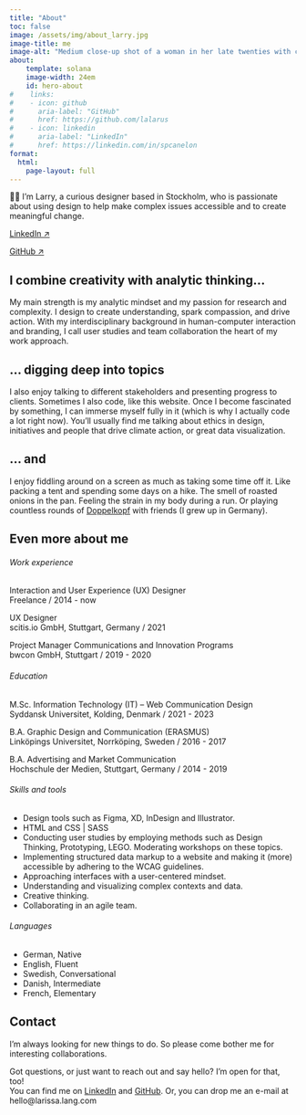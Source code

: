 ```yaml
---
title: "About"
toc: false
image: /assets/img/about_larry.jpg
image-title: me
image-alt: "Medium close-up shot of a woman in her late twenties with curly hair and a headband, looking into the lens and smiling"
about:
    template: solana
    image-width: 24em
    id: hero-about
#    links:
#    - icon: github
#      aria-label: "GitHub"
#      href: https://github.com/lalarus
#    - icon: linkedin
#      aria-label: "LinkedIn"
#      href: https://linkedin.com/in/spcanelon
format:
  html: 
    page-layout: full
---
```

<!--::: {.hero .hero-about}
# About me
<br>
<br>
<br>
<br>


:::-->

::: {#hero-about .text-large}
👋🏻 I’m Larry, a curious designer based in Stockholm, who is passionate about using design to help make complex issues accessible and to create meaningful change. 
<!-- who is passionate about using her creativity and analytic mindset to help make complex issues (and research) acessible and to create positive social and sustainable change. -->
<!-- who recently finished her Master thesis on deceptive design patterns. -->

::: {.button-about}
[LinkedIn &#x2197;](https://www.linkedin.com/in/larissalang/){.btn .btn-outline-primary .btn-lg .btn role="button"}

[GitHub &#x2197;](https://github.com/lalarus){.btn .btn-outline-primary .btn-lg .btn role="button"}
:::
:::


:::: {.grid #text-about-1}
::: {.g-col-12 .g-col-md-7}
## I combine creativity with analytic thinking... 
My main strength is my analytic mindset and my passion for research and complexity. I design to create understanding, spark compassion, and drive action. With my interdisciplinary background in human-computer interaction and branding, I call user studies and team collaboration the heart of my work approach. 
:::

::: { .g-col-12 .g-col-md-7 .g-start-md-6 style="grid-row: 2"}
## ... digging deep into topics 
I also enjoy talking to different stakeholders and presenting progress to clients. Sometimes I also code, like this website. Once I become fascinated by something, I can immerse myself fully in it (which is why I actually code a lot right now). You’ll usually find me talking about ethics in design, initiatives and people that drive climate action, or great data visualization.
:::

::: {.g-col-12 .g-col-md-7 .g-start-md-2 style="grid-row: 3"}
## ... and 
I enjoy fiddling around on a screen as much as taking some time off it. Like packing a tent and spending some days on a hike. The smell of roasted onions in the pan. Feeling the strain in my body during a run. Or playing countless rounds of [Doppelkopf](https://en.wikipedia.org/wiki/Doppelkopf) with friends (I grew up in Germany).
:::
::::

<!--
### Who am I? 
### What do I specialize in?
### What is my main strength?

- i have a passion for research and complexity
- analytic mindset
- thrive in a team
- creativity 
- curiosity 
- teamplayer 

- fiddling around with this website
- baking bread
- playing volleyball
- going hiking

link zu blogbeitrag about values 
Check out what I wrote about this [on my blog &#x2197;](blog/index.qmd)

- I like hot water bottles
- I am crazy about Acanthis

-->


## Even more about me {#text-about-2}

:::: {.grid #workedu}
::: {.g-col-6 .g-col-sm-6 #work-experience}
###### Work experience  
Interaction and User Experience (UX) Designer <br>
[Freelance / 2014 - now]{.lighter}

UX Designer <br>
[scitis.io GmbH, Stuttgart, Germany / 2021]{.lighter}

Project Manager Communications and Innovation Programs <br>
[bwcon GmbH, Stuttgart / 2019 - 2020]{.lighter}
:::

::: {.g-col-12 .g-col-sm-6 #education}
###### Education
M.Sc. Information Technology (IT) – Web Communication Design <br>
[Syddansk Universitet, Kolding, Denmark / 2021 - 2023]{.lighter}

B.A. Graphic Design and Communication (ERASMUS) <br>
[Linköpings Universitet, Norrköping, Sweden / 2016 - 2017]{.lighter}

B.A. Advertising and Market Communication <br>
[Hochschule der Medien, Stuttgart, Germany / 2014 - 2019]{.lighter}
:::
::::

:::: {.grid #skillslang}
::: {.g-col-12 .g-col-sm-6 #interests}
###### Skills and tools
- Design tools such as Figma, XD, InDesign and Illustrator. <br>
- HTML and CSS | SASS <br>
- Conducting user studies by employing methods such as Design Thinking, Prototyping, LEGO. Moderating workshops on these topics. <br>
- Implementing structured data markup to a website and making it (more) accessible by adhering to the WCAG guidelines. <br>
- Approaching interfaces with a user-centered mindset. <br>
- Understanding and visualizing complex contexts and data. <br>
- Creative thinking. <br>
- Collaborating in an agile team. <br>
:::


::: {.g-col-12 .g-col-sm-6 #languages}
###### Languages
- German, [Native]{.lighter} <br>
- English, [Fluent]{.lighter} <br>
- Swedish, [Conversational]{.lighter} <br>
- Danish, [Intermediate]{.lighter} <br>
- French, [Elementary]{.lighter} <br>
:::

::::



:::: {#about-contact}
## Contact <iconify-icon icon="fa-solid:certificate" id="contact-certificate" width="0.75em"></iconify-icon>
I’m always looking for new things to do. So please come bother me for interesting collaborations.

Got questions, or just want to reach out and say hello? I'm open for that, too! <br>
You can find me on <iconify-icon icon="ph:linkedin-logo-light" id="contact-linkedin" width="1.6em"></iconify-icon> [LinkedIn](https://www.linkedin.com/in/larissalang/) and <iconify-icon icon="ph:github-logo-light" id="contact-github" width="1.4em"></iconify-icon> [GitHub](https://github.com/lalarus).
Or, you can drop me an e-mail at [hello@larissa.lang.com]{.bolder}
::::

<!-- adds a whitespace of 50px in the bottom of the page
so the 'back to top' button won't cover up any content -->
:::: {.filler}
::::



